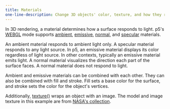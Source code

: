 ---
title: Materials
one-line-description: Change 3D objects' color, texture, and how they respond to light.
---

In 3D rendering, a material determines how a surface
responds to light. p5's
<a href="https://p5js.org/reference/#/p5/WEBGL" target="_blank">WEBGL</a>
mode supports
<a href="https://p5js.org/reference/#/p5/ambientMaterial" target="_blank">ambient</a>,
<a href="https://p5js.org/reference/#/p5/emissiveMaterial" target="_blank">emissive</a>,
<a href="https://p5js.org/reference/#/p5/normalMaterial" target="_blank">normal</a>, and
<a href="https://p5js.org/reference/#/p5/specularMaterial" target="_blank">specular</a>
materials.

An ambient material responds to ambient light only. A specular
material responds to any light source. In p5, an emissive material
displays its color regardless of light source. In other contexts,
typically an emissive material emits light. A normal material
visualizes the direction each part of the surface faces. A normal
material does not respond to light.

Ambient and emissive materials can be combined with each other.
They can also be combined with fill and stroke. Fill sets a base
color for the surface, and stroke sets the color for the object's
vertices.

Additionally,
<a href="https://p5js.org/reference/#/p5/texture" target="_blank">texture()</a>
wraps an object with an image. The model and image texture in this example are
from <a href="https://nasa3d.arc.nasa.gov" target="_blank">NASA's collection</a>.